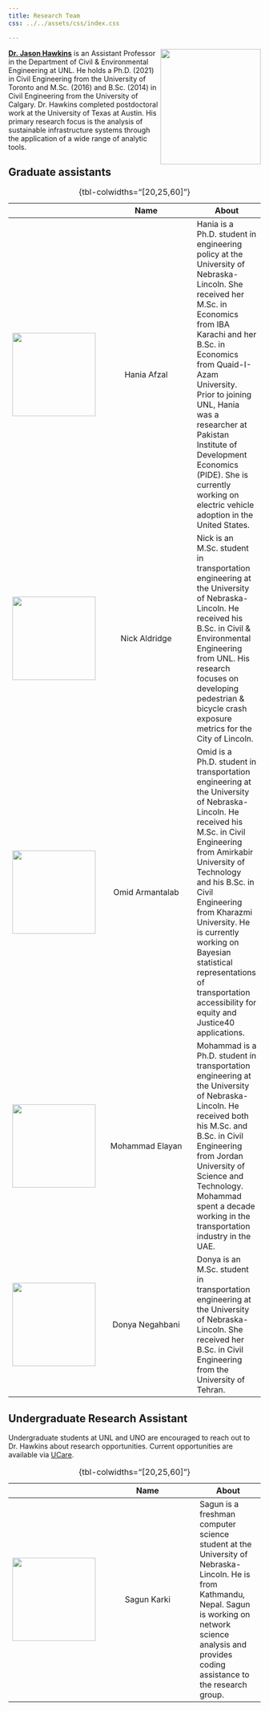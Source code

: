 ```yaml
---
title: Research Team
css: ../../assets/css/index.css

---
```


![](../../assets/images/team/jason.jpg){style="float:right;padding: 0 0 0 0; object-fit: cover; object-position: top;" fig-alt="Headshot of Dr. Jason Hawkins" height="230" width="200"}

[**Dr. Jason Hawkins**](https://engineering.unl.edu/cee/faculty/jason-hawkins/) is an Assistant Professor in the Department of Civil & Environmental Engineering at UNL. He holds a Ph.D. (2021) in Civil Engineering from the University of Toronto and M.Sc. (2016) and B.Sc. (2014) in Civil Engineering from the University of Calgary. Dr. Hawkins completed postdoctoral work at the University of Texas at Austin. His primary research focus is the analysis of sustainable infrastructure systems through the application of a wide range of analytic tools.

## Graduate assistants

: {tbl-colwidths="[20,25,60]"}

| | Name | About
 ---|:---:|---
| ![](../../assets/images/team/hania.jpg){width="166"}         | Hania Afzal | Hania is a Ph.D. student in engineering policy at the University of Nebraska-Lincoln. She received her M.Sc. in Economics from IBA Karachi and her B.Sc. in Economics from Quaid-I-Azam University. Prior to joining UNL, Hania was a researcher at Pakistan Institute of Development Economics (PIDE). She is currently working on electric vehicle adoption in the United States. |
| ![](../../assets/images/team/nick.jpg){width="166"}         | Nick Aldridge | Nick is an M.Sc. student in transportation engineering at the University of Nebraska-Lincoln. He received his B.Sc. in Civil & Environmental Engineering from UNL. His research focuses on developing pedestrian & bicycle crash exposure metrics for the City of Lincoln.|
| ![](../../assets/images/team/blank_avatar.jpg){width="166"}         | Omid Armantalab | Omid is a Ph.D. student in transportation engineering at the University of Nebraska-Lincoln. He received his M.Sc. in Civil Engineering from Amirkabir University of Technology and his B.Sc. in Civil Engineering from Kharazmi University. He is currently working on Bayesian statistical representations of transportation accessibility for equity and Justice40 applications.|
| ![](../../assets/images/team/mohammad.jpg){width="166"}         | Mohammad Elayan | Mohammad is a Ph.D. student in transportation engineering at the University of Nebraska-Lincoln. He received both his M.Sc. and B.Sc. in Civil Engineering from Jordan University of Science and Technology. Mohammad spent a decade working in the transportation industry in the UAE. |
| ![](../../assets/images/team/donya.jpg){width="166"}         | Donya Negahbani| Donya is an M.Sc. student in transportation engineering at the University of Nebraska-Lincoln. She received her B.Sc. in Civil Engineering from the University of Tehran. |



## Undergraduate Research Assistant
Undergraduate students at UNL and UNO are encouraged to reach out to Dr. Hawkins about research opportunities. Current opportunities are available via [UCare](https://ucare.unl.edu/opportunities).

: {tbl-colwidths="[20,25,60]"}

| | Name | About
 ---|:---:|---
| ![](../../assets/images/team/sagun.jpg){width="166"}         | Sagun Karki | Sagun is a freshman computer science student at the University of Nebraska-Lincoln. He is from Kathmandu, Nepal. Sagun is working on network science analysis and provides coding assistance to the research group. |



